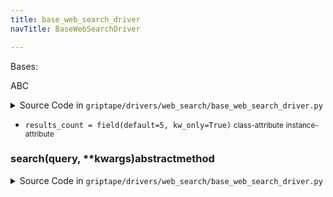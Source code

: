 ```yaml
---
title: base_web_search_driver
navTitle: BaseWebSearchDriver

---
```


<span id="griptape.drivers.web_search.base_web_search_driver.BaseWebSearchDriver"></span>

Bases:

<span title="abc.ABC">ABC</span>

<details><summary>Source Code in <code>griptape&#47;drivers&#47;web_search&#47;base_web_search_driver.py</code></summary>

```python
@define
class BaseWebSearchDriver(ABC):
    results_count: int = field(default=5, kw_only=True)

    @abstractmethod
    def search(self, query: str, **kwargs) -> ListArtifact: ...
```

</details>

-   `results_count = field(default=5, kw_only=True)` <small>class-attribute</small> <small>instance-attribute</small>  <span id="griptape.drivers.web_search.base_web_search_driver.BaseWebSearchDriver.results_count"></span> 

<span id="griptape.drivers.web_search.base_web_search_driver.BaseWebSearchDriver.search"></span>

### search(query, \*\*kwargs)abstractmethod

<details><summary>Source Code in <code>griptape&#47;drivers&#47;web_search&#47;base_web_search_driver.py</code></summary>

```python
@abstractmethod
def search(self, query: str, **kwargs) -> ListArtifact: ...
```

</details>
